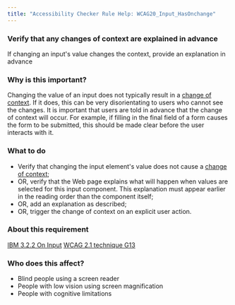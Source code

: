 ```yaml
---
title: "Accessibility Checker Rule Help: WCAG20_Input_HasOnchange"
---
```


<div className="toolHelp">
<Row>
<Column colLg={16} colMd={8} colSm={4} className="toolHead">

### Verify that any changes of context are explained in advance

<div id="locLevel"></div>

If changing an input's value changes the context, provide an explanation in advance

</Column>
</Row>
<Row>
<Column colLg={11} colMd={5} colSm={4} className="toolMain">

### Why is this important?

Changing the value of an input does not typically result in a [change of context](https://www.w3.org/WAI/WCAG21/Understanding/on-focus.html#dfn-changes-of-context). If it does, this can be very disorientating to users who cannot see the changes. It is important that users are told in advance that the change of context will occur. For example, if filling in the final field of a form causes the form to be submitted, this should be made clear before the user interacts with it.

<div id="locSnippet"></div>

### What to do

 * Verify that changing the input element's value does not cause a [change of context](https://www.w3.org/WAI/WCAG21/Understanding/on-focus.html#dfn-changes-of-context);
 * OR, verify that the Web page explains what will happen when values are selected for this input component. This explanation must appear earlier in the reading order than the component itself;
 * OR, add an explanation as described;
 * OR, trigger the change of context on an explicit user action.

</Column>
<Column colLg={5} colMd={3} colSm={4} className="toolLeft">

### About this requirement

[IBM 3.2.2 On Input](http://www.ibm.com/able/guidelines/ci162/on_input.html)
[WCAG 2.1 technique G13](https://www.w3.org/WAI/WCAG21/Techniques/general/G13)

### Who does this affect?

 * Blind people using a screen reader
 * People with low vision using screen magnification
 * People with cognitive limitations

</Column>
</Row>
</div>

